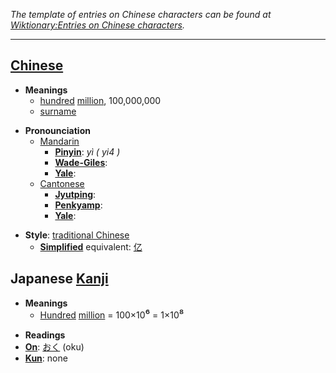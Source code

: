 ''The template of entries on Chinese characters can be found at [[Wiktionary:Entries on Chinese characters]].''

----

== [[Chinese]] ==

*'''Meanings'''
**[[hundred]] [[million]], 100,000,000
**[[surname]]

*'''Pronounciation '''
**[[Mandarin]]
***'''[[Pinyin]]''': ''yì ( yi4 )''
***'''[[Wade-Giles]]''': 
***'''[[Yale]]''': 
**[[Cantonese]]
***'''[[Jyutping]]''': 
***'''[[Penkyamp]]''': 
***'''[[Yale]]''': 

*'''Style''': [[traditional Chinese]]
** '''[[simplified Chinese|Simplified]]''' equivalent: [[亿]]

== Japanese [[Kanji]] ==

*'''Meanings'''
**[[Hundred]] [[million]] = 100×10<big>⁶</big> = 1×10<big>⁸</big>

*'''Readings'''
*'''[[On]]''': [[おく]] (oku)
*'''[[Kun]]''': none